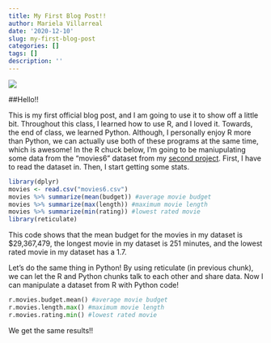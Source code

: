 ```yaml
---
title: My First Blog Post!!
author: Mariela Villarreal
date: '2020-12-10'
slug: my-first-blog-post
categories: []
tags: []
description: ''
---
```


![](/post/2020-12-10-my-first-blog-post_files/snake.jpg)



##Hello!!

  This is my first official blog post, and I am going to use it to show off a little bit. Throughout this class, I learned how to use R, and I loved it. Towards, the end of class, we learned Python. Although, I personally enjoy R more than Python, we can actually use both of these programs at the same time, which is awesome! In the R chuck below, I'm going to be maniupulating some data from the "movies6" dataset from my [second project](/project/project2/). First, I have to read the dataset in. Then, I start getting some stats. 

```R
library(dplyr)
movies <- read.csv("movies6.csv")
movies %>% summarize(mean(budget)) #average movie budget
movies %>% summarize(max(length)) #maximum movie length
movies %>% summarize(min(rating)) #lowest rated movie
library(reticulate)
```

  This code shows that the mean budget for the movies in my dataset is $29,367,479, the longest movie in my dataset is 251 minutes, and the lowest rated movie in my dataset has a 1.7. 



  Let's do the same thing in Python! By using reticulate (in previous chunk), we can let the R and Python chunks talk to each other and share data. Now I can manipulate a dataset from R with Python code!
```python
r.movies.budget.mean() #average movie budget
r.movies.length.max() #maximum movie length
r.movies.rating.min() #lowest rated movie
```

We get the same results!! 